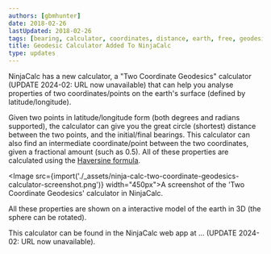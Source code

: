 ```yaml
---
authors: [gbmhunter]
date: 2018-02-26
lastUpdated: 2018-02-26
tags: [bearing, calculator, coordinates, distance, earth, free, geodesics, great circle, haversine, intermediate point, NinjaCalc, online, web app, world]
title: Geodesic Calculator Added To NinjaCalc
type: updates
---
```


NinjaCalc has a new calculator, a "Two Coordinate Geodesics" calculator (UPDATE 2024-02: URL now unavailable) that can help you analyse properties of two coordinates/points on the earth's surface (defined by latitude/longitude).

Given two points in latitude/longitude form (both degrees and radians supported), the calculator can give you the great circle (shortest) distance between the two points, and the initial/final bearings. This calculator can also find an intermediate coordinate/point between the two coordinates, given a fractional amount (such as 0.5). All of these properties are calculated using the [Haversine formula](https://en.wikipedia.org/wiki/Haversine_formula).

<Image src={import('./_assets/ninja-calc-two-coordinate-geodesics-calculator-screenshot.png')} width="450px">A screenshot of the 'Two Coordinate Geodesics' calculator in NinjaCalc.</Image>

All these properties are shown on a interactive model of the earth in 3D (the sphere can be rotated).

This calculator can be found in the NinjaCalc web app at ... (UPDATE 2024-02: URL now unavailable).
